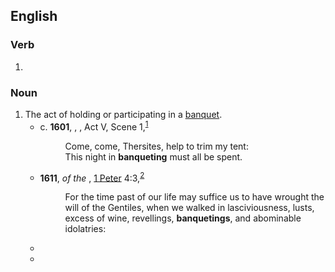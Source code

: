 ==English==

===Verb===
{{head|en|present participle}}

# {{present participle of|banquet|lang=en|nocat=1}}

===Noun===
{{en-noun}}

# The act of holding or participating in a [[banquet]].
#* c. '''1601''', {{w|William Shakespeare}}, ''{{w|Troilus and Cressida}}'', Act V, Scene 1,<sup>[http://www.opensourceshakespeare.org/views/plays/play_view.php?WorkID=troilus&Scope=entire&pleasewait=1&msg=pl]</sup>
#*: Come, come, Thersites, help to trim my tent:
#*: This night in '''banqueting''' must all be spent.
#* '''1611''', ''{{w|King James Version}} of the {{w|Bible}}'', [[w:First Epistle of Peter|1 Peter]] 4:3,<sup>[https://www.biblegateway.com/passage/?search=1%20Peter+4&version=KJV]</sup>
#*: For the time past of our life may suffice us to have wrought the will of the Gentiles, when we walked in lasciviousness, lusts, excess of wine, revellings, '''banquetings''', and abominable idolatries:
#* {{quote-book|lang=en|year=1818|author=Charles and Mary Lamb|title=The Works of Charles and Mary Lamb IV|chapter=John Woodvil: A Tragedy|edition=|url=http://www.gutenberg.org/etext/11576
|passage=Tis not to sit In place of worship at the royal masques, Their pastimes, plays, and Whitehall '''banquetings''', For none of these, Nor yet to be seen whispering with some great one, Do I affect the favours of the court.}}
#* {{quote-book|lang=en|year=1836|author=American Anti-Slavery Society|title=The Anti-Slavery Examiner, Omnibus|chapter=|edition=|url=http://www.gutenberg.org/etext/11275
|passage=It is no proof of generosity (say the objectors) to take the bread of the laborer, to lavish it in '''banquetings''' on the rich.}}